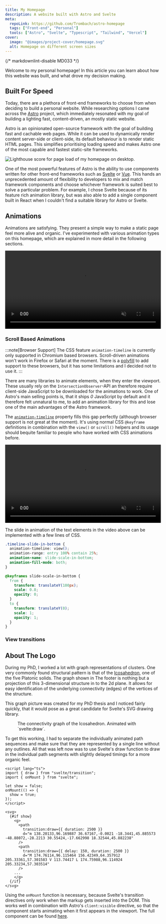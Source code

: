 ```yaml
---
title: My Homepage
description: A website built with Astro and Svelte
meta:
  repoLink: https://github.com/Trombach/astro-homepage
  tags: ["Front-end", "Personal"]
  tools: ["Astro", "Svelte", "Typescript", "Tailwind", "Vercel"]
cover:
  image: "@images/project-cover/homepage.svg"
  alt: Homepage on different screen sizes
---
```



{/* markdownlint-disable MD033 */}

Welcome to my personal homepage! In this article you can learn about how this website was built, and what drove my
decision making.

## Built For Speed

Today, there are a plethora of front-end frameworks to choose from when deciding to build a personal website. While 
researching options I came across the [Astro](https://astro.build) project, which immediately resonated with my goal of
building a lighting fast, content-driven, an mostly static website.

Astro is an opinionated open-source framework with the goal of building fast and cachable web pages. While it can be
used to dynamically render content server-side or client-side, its default behaviour is to render static HTML pages.
This simplifies prioritising loading speed and makes Astro one of the most capable and fastest static-site frameworks.

![Lighthouse score for page load of my homepage on desktop.](../../images/lighthouse.png)

One of the most powerful features of Astro is the ability to use components written for other front-end frameworks such
as [Svelte](https://svelte.dev) or [Vue](https://vuejs.org). This hands an unprecedented amount of flexibility to developers to mix and match framework components
and choose whichever framework is suited best to solve a particular problem. For example, I chose Svelte because of its
feature rich animation library, but was also able to add a single component built in React when I couldn't find a
suitable library for Astro or Svelte.

## Animations

Animations are satisfying. They present a simple way to make a static page feel more alive and organic. I've 
experimented with various animation types on this homepage, which are explained in more detail in the following
sections.

<video width="100%" autoplay loop muted playsinline>
  <source src="/hero.webm" type="video/webm"></source>
  Your browser does not support videos.
</video>

### Scroll Based Animations

:::note[Browser Support]
The CSS feature `animation-timeline` is currently only supported in Chromium based browsers. Scroll-driven animations
won't work in Firefox or Safari at the moment. There is a [polyfill](https://github.com/flackr/scroll-timeline) to add
support to these browsers, but it has some limitations and I decided not to use it.
:::

There are many libraries to animate elements, when they enter the viewport. These usually rely on the 
`IntersectionObserver`-API an therefore require client-side JavaScript to be downloaded for the animations to work. One
of Astro's main selling points is, that it ships _0_ JavaScript by default and it therefore felt unnatural to me, to add
an animation library for this and lose one of the main advantages of the Astro framework.

The [`animation-timeline`](https://developer.mozilla.org/en-US/docs/Web/CSS/animation-timeline) property fills this gap 
perfectly (although browser support is not great at the moment). It's using normal CSS `@keyframe` definitions in 
combination with the `view()` or `scroll()` helpers and its usage should bequite familiar to people who have worked with
CSS animations before.

<video width="100%" autoplay loop muted playsinline>
  <source src="/scroll.webm" type="video/webm"></source>
  Your browser does not support videos.
</video>

The slide in animation of the text elements in the video above can be implemented with a few lines of CSS.

```css
.timeline-slide-in-bottom {
  animation-timeline: view();
  animation-range: entry 100% contain 25%;
  animation-name: slide-scale-in-bottom;
  animation-fill-mode: both;
}

@keyframes slide-scale-in-bottom {
  from {
    transform: translateY(100px);
    scale: 0.8;
    opacity: 0;
  }
  to {
    transform: translateY(0);
    scale: 1;
    opacity: 1;
  }
}
```

### View transitions

## About The Logo

During my PhD, I worked a lot with graph representations of clusters. One very commonly found structural pattern is that
of the [Icosahedron](https://en.wikipedia.org/wiki/Icosahedron), one of the five Platonic solids. The graph shown in The
footer is nothing but a projection of this 3-dimensional structure in to the 2d plane. It allows for easy identification
of the underlying connectivity (edges) of the vertices of the structure.

This graph picture was created for my PhD thesis and I noticed fairly quickly, that it would pose as a great candidate
for Svelte's SVG drawing library.

<figure>
  <Graph client:visible class="w-full max-w-[400px] mx-auto" />
  <figcaption>The connectivity graph of the Icosahedron. Animated with `svelte:draw`.</figcaption>
</figure>

To get this working, I had to separate the individually animated path sequences and make sure that they are represented
by a single line without any outlines. All that was left now was to use Svelte's draw function to draw in the individual
path segments with slightly delayed timings for a more organic feel.

```svelte
<script lang="ts">
import { draw } from "svelte/transition";
import { onMount } from "svelte";

let show = false;
onMount(() => {
  show = true;
});
</script>

<svg>
  {#if show}
    <g>
      <path
        transition:draw={{ duration: 2500 }}
        d="m 138.20133,96.169887 36.67167,-0.0021 -18.3441,45.885573 -48.88072,-28.2213 30.55424,-17.662998 18.32544,45.882238"
      />
      <path
        transition:draw={{ delay: 150, duration: 2500 }}
        d="M 174.76114,96.115464 156.42349,64.357912 205.33361,57.301583 V 113.74417 L 174.75988,96.114924 205.33234,57.303514"
      />
    ...
    </g>
  {/if}
</svg>
```

Using the `onMount` function is necessary, because Svelte's transition directives only work when the markup gets 
inserted into the DOM. This works well in combination with Astro's `client:visible` directive, so that the component
starts animating when it first appears in the viewport. The full component can be found
[here](https://github.com/Trombach/astro-homepage/blob/46c6d4e4d58af77d062f4a47c1c89290f58e59e1/src/components/Graph/Graph.svelte).


